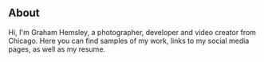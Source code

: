 ## About

Hi, I'm Graham Hemsley, a photographer, developer and video creator
from Chicago. Here you can find samples of my work,
links to my social media pages, as well as my resume.
